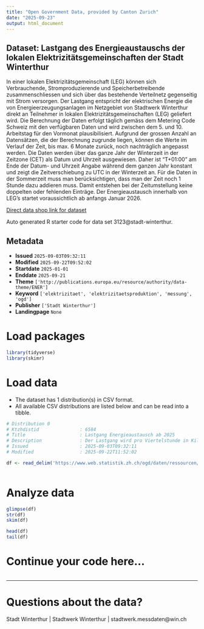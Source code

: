 ```yaml
---
title: "Open Government Data, provided by Canton Zurich"
date: "2025-09-23"
output: html_document
---
```


## Dataset: Lastgang des Energieaustauschs der lokalen Elektrizitätsgemeinschaften der Stadt Winterthur

In einer lokalen Elektrizitätsgemeinschaft (LEG) können sich Verbrauchende, Stromproduzierende und Speicherbetreibende zusammenschliessen und sich über das bestehende Verteilnetz gegenseitig mit Strom versorgen. Der Lastgang entspricht der elektrischen Energie die von Energieerzeugungsanlagen im Netzgebiet von Stadtwerk Winterthur direkt an Teilnehmer in lokalen Elektrizitätsgemeinschaften (LEG) geliefert wird. Die Berechnung der Daten erfolgt täglich gemäss dem Metering Code Schweiz mit den verfügbaren Daten und wird zwischen dem 5. und 10. Arbeitstag für den Vormonat plausibilisiert. Aufgrund der grossen Anzahl an Datensätzen, die der Berechnung zugrunde liegen, können die Werte im Verlauf der Zeit, bis max. 6 Monate zurück, noch nachträglich angepasst werden. Die Daten werden über das ganze Jahr der Winterzeit in der Zeitzone (CET) als Datum und Uhrzeit ausgewiesen. Daher ist "T+01:00" am Ende der Datum- und Uhrzeit Angabe während dem ganzen Jahr konstant und zeigt die Zeitverschiebung zu UTC in der Winterzeit an. Für die Daten in der Sommerzeit muss man berücksichtigen, dass man der Zeit noch 1 Stunde dazu addieren muss. Damit entstehen bei der Zeitumstellung keine doppelten oder fehlenden Einträge. Der Energieaustausch innerhalb von LEG’s startet voraussichtlich ab anfangs Januar 2026.

[Direct data shop link for dataset](https://www.zh.ch/de/politik-staat/statistik-daten/datenkatalog.html#/datasets/3123@stadt-winterthur)

Auto generated R starter code for data set 3123@stadt-winterthur.

## Metadata

- **Issued** `2025-09-03T09:32:11`
- **Modified** `2025-09-22T09:52:02`
- **Startdate** `2025-01-01`
- **Enddate** `2025-09-21`
- **Theme** `['http://publications.europa.eu/resource/authority/data-theme/ENER']`
- **Keyword** `['elektrizitaet', 'elektrizitaetsproduktion', 'messung', 'ogd']`
- **Publisher** `['Stadt Winterthur']`
- **Landingpage** `None`


# Load packages

```r

library(tidyverse)
library(skimr)

```

# Load data

-   The dataset has 1 distribution(s) in CSV format.
-   All available CSV distributions are listed below and can be read into a tibble.

```r

# Distribution 0
# Ktzhdistid               : 6584
# Title                    : Lastgang Energieaustausch ab 2025
# Description              : Der Lastgang wird pro Viertelstunde in Kilowattstunden zusammengefasst.
# Issued                   : 2025-09-03T09:32:11
# Modified                 : 2025-09-22T11:52:02

df <- read_delim('https://www.web.statistik.zh.ch/ogd/daten/ressourcen/KTZH_00003123_00006584.csv')



```

# Analyze data

```r

glimpse(df)
str(df)
skim(df)

head(df)
tail(df)

```

# Continue your code here...

```r

```

------------------------------------------------------------------------

# Questions about the data?

Stadt Winterthur | Stadtwerk Winterthur | stadtwerk.messdaten@win.ch
